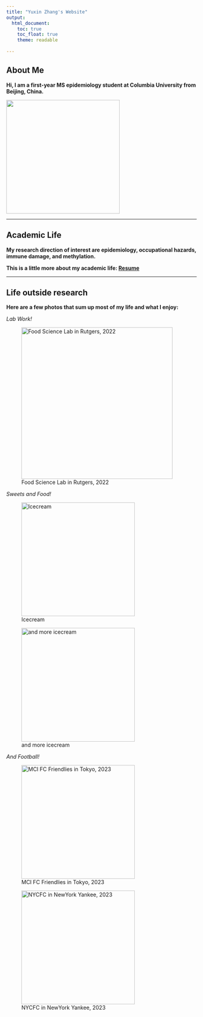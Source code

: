 ```yaml
---
title: "Yuxin Zhang's Website"
output: 
  html_document:
    toc: true
    toc_float: true
    theme: readable
    
---
```


## About Me

**Hi, I am a first-year MS epidemiology student at Columbia University from Beijing, China.**

![ ](image/selfie.jpg){height=300}


---

## Academic Life


**My research direction of interest are epidemiology, occupational hazards, immune damage, and methylation.**

**This is a little more about my academic life:
[Resume](resume.html)**

---

## Life outside research

**Here are a few photos that sum up most of my life and what I enjoy:**

*Lab Work!*


![Food Science Lab in Rutgers, 2022](image/labmix.jpg){height=400}



*Sweets and Food!*

![Icecream](image/food1.jpg){height=300}

![and more icecream](image/food2.jpg){height=300}



*And Football!*

![MCI FC Friendlies in Tokyo, 2023](image/football1.jpg){height=300}

![NYCFC in NewYork Yankee, 2023](image/football2.jpg){height=300}